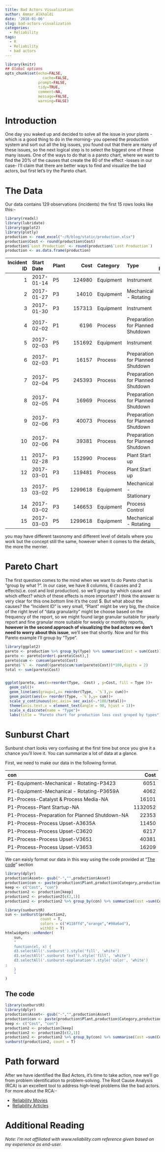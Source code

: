 ```yaml
---
title: Bad Actors Visualization
author: Ammar Alkhaldi
date: '2018-01-06'
slug: bad-actors-visualization
categories:
  - Reliability
tags:
  - R
  - Reliability
  - bad actors
---
```


```r
library(knitr)
## Global options
opts_chunk$set(echo=FALSE,
                 cache=FALSE,
               prompt=FALSE,
               tidy=TRUE,
               comment=NA,
               message=FALSE,
               warning=FALSE)
```

# Introduction

One day you waked up and decided to solve all the issue in your plants -which is a good thing to do in the morning- you opened the production system and sort out all the big issues, you found out that there are many of these issues, so the next logical step is to select the biggest one of these many issues. One of the ways to do that is a pareto chart, where we want to find the 20% of the causes that create the 80 of the effect -losses in our case- I'll claim that there are better ways to find and visualize the bad actors, but first let's try the Pareto chart.

# The Data
Our data contains 129 observations (incidents) the first 15 rows looks like this:-

```r
library(readxl)
library(lubridate)
library(ggplot2)
library(plotly)
production <- read_excel("~/R/blog/static/production.xlsx")
production$Cost <- round(production$Cost)
production$`Lost Production` <- round(production$`Lost Production`)
production <- as.data.frame(production)
```


| Incident ID|Start Date |Plant |    Cost|Category  |Type                             | Lost Production|Asset   |
|-----------:|:----------|:-----|-------:|:---------|:--------------------------------|---------------:|:-------|
|           1|2017-01-14 |P5    |  124980|Equipment |Instrument                       |             421|FV-1111 |
|           2|2017-01-27 |P3    |   14010|Equipment |Mechanical - Rotating            |              58|K-1111  |
|           3|2017-01-30 |P3    |  157313|Equipment |Instrument                       |             768|HV-1111 |
|           4|2017-02-02 |P1    |    6196|Process   |Preparation for Planned Shutdown |              14|NA      |
|           5|2017-02-03 |P5    |  151692|Equipment |Instrument                       |             512|PV-1234 |
|           6|2017-02-03 |P1    |   16157|Process   |Preparation for Planned Shutdown |              49|NA      |
|           7|2017-02-04 |P5    |  245393|Process   |Preparation for Planned Shutdown |             834|NA      |
|           8|2017-02-05 |P4    |   16969|Process   |Preparation for Planned Shutdown |             102|NA      |
|           9|2017-02-06 |P3    |   40073|Process   |Preparation for Planned Shutdown |             187|NA      |
|          10|2017-02-06 |P4    |   39381|Process   |Preparation for Planned Shutdown |             259|NA      |
|          11|2017-02-28 |P3    |  152990|Process   |Plant Start up                    |             807|NA      |
|          12|2017-03-01 |P3    |  119481|Process   |Plant Start up                    |             627|NA      |
|          13|2017-03-02 |P5    | 1299618|Equipment |Mechanical - Stationary          |            3849|V-1201  |
|          14|2017-03-02 |P3    |  146653|Equipment |Process Control                  |             773|PV-2222 |
|          15|2017-03-03 |P5    | 1299618|Equipment |Mechanical - Rotating            |            3849|C-1100  |

you may have different taxonomy and different level of details where you work but the concept still the same, however when it comes to the details, the more the merrier.

# Pareto Chart 

The first question comes to the mind when we want to do Pareto chart is "group by what ?". In our case, we have 8 columns, 6 causes and 2 effects(i.e. cost and lost production). so we'll group by which cause and which effect? which of these effects is more important? I think the answer is very clear for this one.bottom line it's the cost $. But what about the causes? the "Incident ID" is very small, "Plant" might be very big, the choice of the right level of "data granularity" might be choose based on the frequency of the report, so we might found large granular suitable for yearly report and fine granular more suitable for weekly or monthly reports, **however in the second approach of visualizing the bad actors we don't need to worry about this issue**, we'll see that shortly. Now and for this Pareto example I'll group by "Type".

```r
library(ggplot2)
pareto <- production %>% group_by(Type) %>% summarise(Cost = sum(Cost))
pareto <- pareto[order(-pareto$Cost),]
pareto$cum <- cumsum(pareto$Cost)
pareto$`%` <- round((pareto$cum/sum(pareto$Cost))*100,digits = 2)
total <- sum(pareto$Cost)


ggplot(pareto, aes(x=reorder(Type, -Cost) , y=Cost, fill = Type ))+
  geom_col()+
  geom_line(aes(group=1,x= reorder(Type, -`%`),y= cum))+
  geom_point(aes(x= reorder(Type, -`%`),y= cum))+
  scale_y_continuous(sec.axis= sec_axis(~.*100/total))+
  theme(axis.text.x = element_text(angle = 90, hjust = 1))+
  scale_x_discrete(name = "Type")+
  labs(title = "Pareto chart for production loss cost groped by types")


```


# Sunburst Chart

Sunburst chart looks very confusing at the first time but once you give it a chance you'll love it. 
You can summarize a lot of data at a glance. 

First, we need to make our data in the following format.

|con                                            |    Cost|
|:----------------------------------------------|-------:|
|P1-Equipment-Mechanical - Rotating-P3423       |    6051|
|P1-Equipment-Mechanical - Rotating-P3659A      |    4062|
|P1-Process-Catalyst & Process Media-NA         |   16101|
|P1-Process-Plant Startup-NA                    | 1132052|
|P1-Process-Preparation for Planned Shutdown-NA |   22353|
|P1-Process-Process Upset-A3635A                |   11450|
|P1-Process-Process Upset-C3620                 |    6217|
|P1-Process-Process Upset-V3651                 |   40381|
|P1-Process-Process Upset-V3653                 |   16209|

We can eaisly format our data in this way using the code provided at "[The code](#the-code)" section

```r
library(dplyr)
production$Asset<- gsub("-","",production$Asset)
production$con <- paste(production$Plant,production$Category,production$Type,production$Asset,sep = "-")
keep <- c("Cost", "con")
production2 <- production[keep]
production2 <- production2[c(2,1)]
production2 <- production2 %>% group_by(con) %>% summarise(Cost =sum(Cost))
```


```r
library(sunburstR)
sun <- sunburst(production2,
                count = T,
                colors = c("#118ffd","orange","#98a6ad"),
                withD3 = T)
htmlwidgets::onRender(
    sun,
    "
    function(el, x) {
    d3.selectAll('.sunburst').style('fill', 'white')
    d3.selectAll('.sunburst text').style('fill', 'white')
    d3.selectAll('.sunburst-explanation').style('color', 'white')
;
    }
    "
)


```

## The code

```r

library(sunburstR)
library(dplyr)
production$Asset<- gsub("-","",production$Asset)
production$con <- paste(production$Plant,production$Category,production$Type,production$Asset,sep = "-")
keep <- c("Cost", "con")
production2 <- production[keep]
production2 <- production2[c(2,1)]
production2 <- production2 %>% group_by(con) %>% summarise(Cost =sum(Cost))
sunburst(production2, count = T)

```


# Path forward

After we have identified the Bad Actors, it's time to take action, now we'll go from problem identification to problem-solving. The Root Cause Analysis (RCA) is an excellent tool to address high-level problems like the bad actors.
For more about the RCA:- 

- [Reliability Movies](https://www.reliability.com/reliability-movies/)
- [Reliability Articles](https://www.reliability.com/articles/)


# Additional Reading 


*Note: I'm not affiliated with www.reliability.com reference given based on my experience as end-user.*







